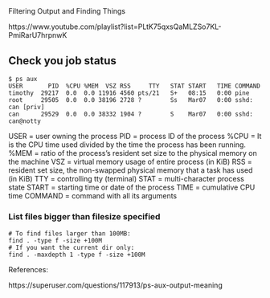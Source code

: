 ##


Filtering Output and Finding Things


https://www.youtube.com/playlist?list=PLtK75qxsQaMLZSo7KL-PmiRarU7hrpnwK



## Check you job status


```
$ ps aux  
USER       PID  %CPU %MEM  VSZ RSS     TTY   STAT START   TIME COMMAND
timothy  29217  0.0  0.0 11916 4560 pts/21   S+   08:15   0:00 pine  
root     29505  0.0  0.0 38196 2728 ?        Ss   Mar07   0:00 sshd: can [priv]   
can      29529  0.0  0.0 38332 1904 ?        S    Mar07   0:00 sshd: can@notty  
```

USER = user owning the process
PID = process ID of the process
%CPU = It is the CPU time used divided by the time the process has been running.
%MEM = ratio of the process’s resident set size to the physical memory on the machine
VSZ = virtual memory usage of entire process (in KiB)
RSS = resident set size, the non-swapped physical memory that a task has used (in KiB)
TTY = controlling tty (terminal)
STAT = multi-character process state
START = starting time or date of the process
TIME = cumulative CPU time
COMMAND = command with all its arguments


### List files bigger than filesize specified

```
# To find files larger than 100MB:
find . -type f -size +100M
# If you want the current dir only:
find . -maxdepth 1 -type f -size +100M

```

References:

https://superuser.com/questions/117913/ps-aux-output-meaning
